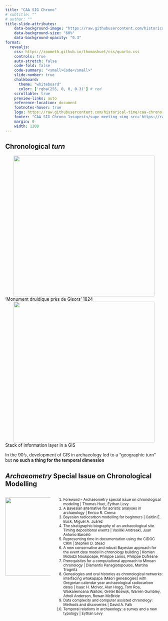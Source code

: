 ```yaml
---
title: "CAA SIG Chrono"
# subtitle: ""
# author: ""
title-slide-attributes:
    data-background-image: "https://raw.githubusercontent.com/historical-time/caa-chrono-sig/master/img/caa-chrono-sig-logo.png"
    data-background-size: "60%"
    data-background-opacity: "0.3"
format:
  revealjs: 
    css: https://zoometh.github.io/thomashuet/css/quarto.css
    controls: true
    auto-stretch: false
    code-fold: false
    code-summary: "<small>Code</small>"
    slide-number: true
    chalkboard:
      theme: "whiteboard"
      color: ['rgba(255, 0, 0, 0.3)'] # red
    scrollable: true
    preview-links: auto
    reference-location: document
    footnotes-hover: true
    logo: https://raw.githubusercontent.com/historical-time/caa-chrono-sig/master/img/logo-caa.png
    footer: "CAA SIG Chrono 1<sup>st</sup> meeting <img src='https://raw.githubusercontent.com/historical-time/caa-chrono-sig/master/img/caa-chrono-sig-logo.png' style='height: 25px;vertical-align: middle;'> <https://github.com/historical-time/caa-chrono-sig/> - 27 Oct 2025"
    margin: 0
    width: 1200
---
```


## Chronological *turn*

<div class="row">
<div class="column"><center>![](https://raw.githubusercontent.com/zoometh/thomashuet/master/teach/stats/images/hist-archaeo-romantic.png){height=450px}</center>
<div class="captiontext">'Monument druidique près de Gisors' 1824</div>
</div>

<div class="column"><center>![](https://raw.githubusercontent.com/zoometh/thomashuet/master/teach/stats/images/mod-spatial-gis.jpg){height=450px}</center>
<div class="captiontext">Stack of information layer in a GIS</em></div>
</div>
</div>

::: {.notes}
In the 90's, development of GIS in archaeology led to a "geographic turn" but **no such a thing for the temporal dimension**
:::

## _Archaeometry_ Special Issue on Chronological Modelling

:::: {.columns}

::: {.column width="30%"}

<img src='https://raw.githubusercontent.com/historical-time/caa-chrono-sig/master/img/publi-archaeometry-si-chrono.png' style='width: 250px;vertical-align: middle;'>

:::


::: {.column width="70%"}

<small>

1. Foreword – Archaeometry special issue on chronological modeling | Thomas Huet,  Eythan Levy
2. A Bayesian alternative for aoristic analyses in archaeology | Enrico R. Crema
3. Bayesian radiocarbon modelling for beginners | Caitlin E. Buck,  Miguel A. Juárez
4. The stratigraphic biography of an archaeological site. Timing depositional events | Vasiliki Andreaki,  Juan Antonio Barceló
5. Representing time in documentation using the CIDOC CRM | Stephen D. Stead
6. A new conservative and robust Bayesian approach for the event date model in chronology building | Komlan Midodzi Noukpoape, Philippe Lanos, Philippe Dufresne
7. Prerequisites for a computational approach to Minoan chronology | Diamantis Panagiotopoulos,  Martina Trognitz
8. Genealogies and oral histories as chronological networks: interfacing whakapapa (Māori genealogies) with Gregorian calendar year archaeological radiocarbon dates | Isaac H. McIvor,  Alan Hogg,  Tom Roa,  Waikaremoana Waitoki,  Gretel Boswijk,  Warren Gumbley,  Atholl Anderson,  Rowan McBride
9. Data complexity and computer assisted chronology: Methods and discoveries | David A. Falk
10. Temporal relations in archaeology: a survey and a new typology | Eythan Levy

</small>

:::

::::






